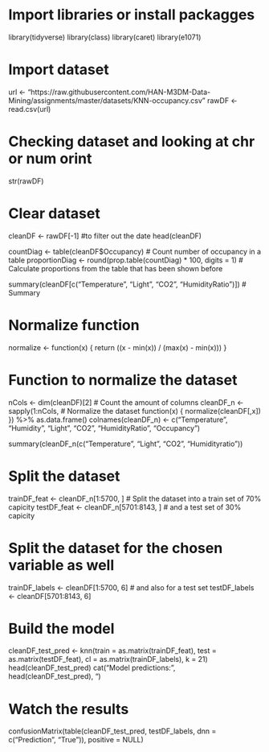 # Import libraries or install packagges 
library(tidyverse)
library(class)
library(caret)
library(e1071)

# Import dataset
url <- "https://raw.githubusercontent.com/HAN-M3DM-Data-Mining/assignments/master/datasets/KNN-occupancy.csv"
rawDF <- read.csv(url)

# Checking dataset and looking at chr or num orint
str(rawDF)

# Clear dataset
cleanDF <- rawDF[-1] #to filter out the date
head(cleanDF)

countDiag <- table(cleanDF$Occupancy) # Count number of occupancy in a table
proportionDiag <- round(prop.table(countDiag) * 100, digits = 1) # Calculate proportions from the table that has been shown before

summary(cleanDF[c("Temperature", "Light", "CO2", "HumidityRatio")]) # Summary 

# Normalize function
normalize <- function(x) {
  return ((x - min(x)) / (max(x) - min(x)))
}

# Function to normalize the dataset
nCols <- dim(cleanDF)[2] # Count the amount of columns
cleanDF_n <- sapply(1:nCols, # Normalize the dataset
                    function(x) {
                      normalize(cleanDF[,x])
                    }) %>% as.data.frame()
colnames(cleanDF_n) <- c("Temperature", "Humidity", "Light", "CO2", "HumidityRatio", "Occupancy")

summary(cleanDF_n(c("Temperature", "Light", "CO2", "Humidityratio"))

# Split the dataset
trainDF_feat <- cleanDF_n[1:5700,  ] # Split the dataset into a train set of 70% capicity
testDF_feat <- cleanDF_n[5701:8143,  ] # and a test set of 30% capicity

# Split the dataset for the chosen variable as well
trainDF_labels <- cleanDF[1:5700,  6] 
# and also for a test set
testDF_labels <- cleanDF[5701:8143,  6] 

# Build the model
cleanDF_test_pred <- knn(train = as.matrix(trainDF_feat), test = as.matrix(testDF_feat), cl = as.matrix(trainDF_labels), k = 21)
head(cleanDF_test_pred)
cat("Model predictions:", head(cleanDF_test_pred), "\n) 

# Watch the results

confusionMatrix(table(cleanDF_test_pred, testDF_labels, dnn = c("Prediction", "True")), positive = NULL)

